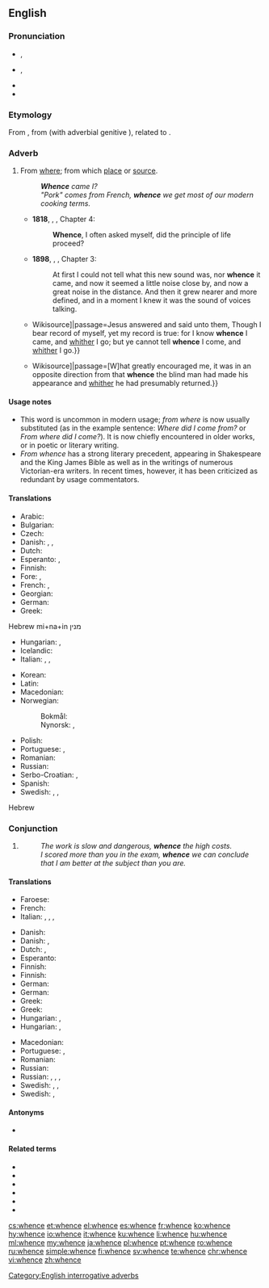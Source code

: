 ==English==
{{was wotd|2012|November|9}}

===Pronunciation===
* {{enPR|hwĕns}}, {{IPA|/ʍɛns/|lang=en}}
* {{qualifier|in accents with the [[wine-whine merger]]}} {{enPR|wĕns}}, {{IPA|/wɛns/|lang=en}}
* {{audio|en-us-whence.ogg|Audio (US)|lang=en}}
* {{rhymes|ɛns|lang=en}}

===Etymology===
From {{etyl|enm|en}} {{term|whennes|lang=enm}}, from {{etyl|ang|en}} {{term|hwanone|lang=ang}} (with adverbial genitive {{term|-s|lang=en}}), related to {{term|hwænne|lang=ang}}.

===Adverb===
{{en-adv|-}}

# From [[where]]; from which [[place]] or [[source]].
#: '''''Whence''' came I?''
#: ''"Pork" comes from French, '''whence''' we get most of our modern cooking terms.''
#* '''1818''', {{w|Mary Shelley}}, {{w|Frankenstein|''Frankenstein''}}, Chapter 4:
#*: '''Whence''', I often asked myself, did the principle of life proceed?
#* '''1898''', {{w|J. Meade Falkner}}, {{w|Moonfleet|''Moonfleet''}}, Chapter 3:
#*: At first I could not tell what this new sound was, nor '''whence''' it came, and now it seemed a little noise close by, and now a great noise in the distance. And then it grew nearer and more defined, and in a moment I knew it was the sound of voices talking.
#* {{quote-book|year=1611|title=King James Bible|section=John 8:14|url=[s:Bible (King James)/John{{!}}Wikisource]|passage=Jesus answered and said unto them, Though I bear record of myself, yet my record is true: for I know '''whence''' I came, and [[whither]] I go; but ye cannot tell '''whence''' I come, and [[whither]] I go.}}
#* {{quote-book|year=1883|author=Robert Louis Stevenson|title=Treasure Island|chapter=The Sea-chest|url=[s:Treasure Island/Chapter 4{{!}}Wikisource]|passage=[W]hat greatly encouraged me, it was in an opposite direction from that '''whence''' the blind man had made his appearance and [[whither]] he had presumably returned.}}

====Usage notes====
* This word is uncommon in modern usage; ''from where'' is now usually substituted (as in the example sentence: ''Where did I come from?'' or ''From where did I come?''). It is now chiefly encountered in older works, or in poetic or literary writing.
* ''From whence'' has a strong literary precedent, appearing in Shakespeare and the King James Bible as well as in the writings of numerous Victorian-era writers. In recent times, however, it has been criticized as redundant by usage commentators.

====Translations====
{{trans-top|from where; from which place or source}}
* Arabic: {{t|ar|من أين|tr=min ʾayn|sc=Arab}}
* Bulgarian: {{t+|bg|откъде|tr=otkădé|sc=Cyrl}}
* Czech: {{t+|cs|odkud}}
* Danish: {{t|da|hvorfra}}, {{t|da|hvoraf}}, {{t|da|hveden}}
* Dutch: {{t+|nl|waarvandaan}}
* Esperanto: {{t|eo|de kie}}, {{t|eo|el kie}}
* Finnish: {{t+|fi|mistä}}
* Fore: {{t|for|forrt}}, {{t|for|gerrt}}
* French: {{t+|fr|d'où}}, {{t|fr|d'oú}}
* Georgian: {{t|ka|საიდან|sc=Geor}}
* German: {{t+|de|woher}}
* Greek: {{t+|el|αφού|tr=afoú}}
Hebrew mi+na+in מנין
* Hungarian: {{t+|hu|honnan}}, {{t+|hu|honnét}}
* Icelandic: {{t+|is|hvaðan}}
* Italian: {{t+|it|onde}}, {{t+|it|donde}}, {{t+|it|[[da]] [[dove]]}}
{{trans-mid}}
* Korean: {{t|ko|어디서|tr=eo-di-seo|sc=Kore}}
* Latin: {{t+|la|unde}}
* Macedonian: {{t|mk|од каде|tr=od káde|sc=Cyrl}}
* Norwegian:
*: Bokmål: {{t|nb|hvorfra}}
*: Nynorsk: {{t|nn|kvar ifrå}}, {{t|nn|kor ifrå}}
* Polish: {{t+|pl|skąd}}
* Portuguese: {{t+|pt|donde}}, {{t|pt|de onde}}
* Romanian: {{t|ro|de unde}}
* Russian: {{t+|ru|откуда}}
* Serbo-Croatian: {{t+|sh|odakle}}, {{t+|sh|otkud}}
* Spanish: {{t|es|[[de]] [[donde]]}}
* Swedish: {{t+|sv|varifrån}}, {{t|sv|var i från}}, {{t+|sv|vadan}}
{{trans-bottom}}
Hebrew

===Conjunction===
{{en-con}}

# {{context|literary|poetic|lang=en}} {{non-gloss definition|used for introducing the result of a fact that has just been stated}}
#: ''The work is slow and dangerous, '''whence''' the high costs.''
#: ''I scored more than you in the exam, '''whence''' we can conclude that I am better at the subject than you are.''

====Translations====
{{trans-top|conjunction}}
* Faroese: {{t|fo|hvaðani}}
* French: {{t+|fr|d'où}}
* Italian: {{t+|it|onde}}, {{t+|it|donde}}, {{t+|it|[[da]] [[dove]]}}, {{t+|it|[[da]] [[cui]]}}
{{trans-bottom}}

{{checktrans-top}}
* Danish: {{t|da|hvorfra}}
* Danish: {{t|da|hvorfra}}, {{t|da|hvoraf}}
* Dutch: {{t+check|nl|waarvandaan}}, {{t-check|nl|[[waar]] … [[vandaan]]…}}
* Esperanto: {{t|eo|el kie}}
* Finnish: {{t+|fi|mistä}}
* Finnish: {{t+|fi|mistä}}
* German: {{t+|de|woher}}
* German: {{t+check|de|woher}}
* Greek: {{t|el|από πού}}
* Greek: {{t|el|[[από]] [[όπου]]}}
* Hungarian: {{t+|hu|ahonnan}}, {{t+|hu|ahonnét}}
* Hungarian: {{t+|hu|ahonnan}}, {{t|hu|amiből}}
{{trans-mid}}
* Macedonian: {{t|mk|откаде|tr=ótkade|sc=Cyrl}}
* Portuguese: {{t|pt|[[de]] [[onde]]}}, {{t+|pt|donde}}
* Romanian: {{t|ro|de unde}}
* Russian: {{t+|ru|откуда}}
* Russian: {{t+|ru|откуда}}, {{t+|ru|отсюда}}, {{t+|ru|следовательно}}, {{t+|ru|значит}}
* Swedish: {{t+|sv|varifrån}}, {{t|sv|var i från}}, {{t+|sv|vadan}}
* Swedish: {{t+|sv|varav}}, {{t|sv|var av}}
{{trans-bottom}}

====Antonyms====
* {{sense|?}} {{l|en|whither}}

====Related terms====
* {{l|en|elsewhence}}
* {{l|en|thence}}
* {{l|en|hence}}
* {{l|en|whencever}}
* {{l|en|whencesoever}}
* {{l|en|whenceforth}}

[[Category:English interrogative adverbs]]

[[cs:whence]]
[[et:whence]]
[[el:whence]]
[[es:whence]]
[[fr:whence]]
[[ko:whence]]
[[hy:whence]]
[[io:whence]]
[[it:whence]]
[[ku:whence]]
[[li:whence]]
[[hu:whence]]
[[ml:whence]]
[[my:whence]]
[[ja:whence]]
[[pl:whence]]
[[pt:whence]]
[[ro:whence]]
[[ru:whence]]
[[simple:whence]]
[[fi:whence]]
[[sv:whence]]
[[te:whence]]
[[chr:whence]]
[[vi:whence]]
[[zh:whence]]